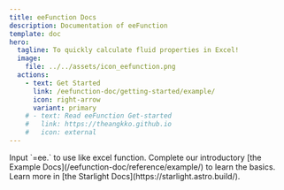 ```yaml
---
title: eeFunction Docs
description: Documentation of eeFunction
template: doc
hero:
  tagline: To quickly calculate fluid properties in Excel!
  image:
    file: ../../assets/icon_eefunction.png
  actions:
    - text: Get Started
      link: /eefunction-doc/getting-started/example/
      icon: right-arrow
      variant: primary
    # - text: Read eeFunction Get-started
    #   link: https://theangkko.github.io
    #   icon: external
---
```




<CardGrid>
	<Card title="Use function in Excel" icon="pencil">
		Input `=ee.` to use like excel function.
	</Card>
	<Card title="Take a guided tour" icon="add-document">
		Complete our introductory [the Example Docs](/eefunction-doc/reference/example/) to learn the basics.
	</Card>
</CardGrid>
	<Card title="Read the docs" icon="open-book">
		Learn more in [the Starlight Docs](https://starlight.astro.build/).
	</Card>

